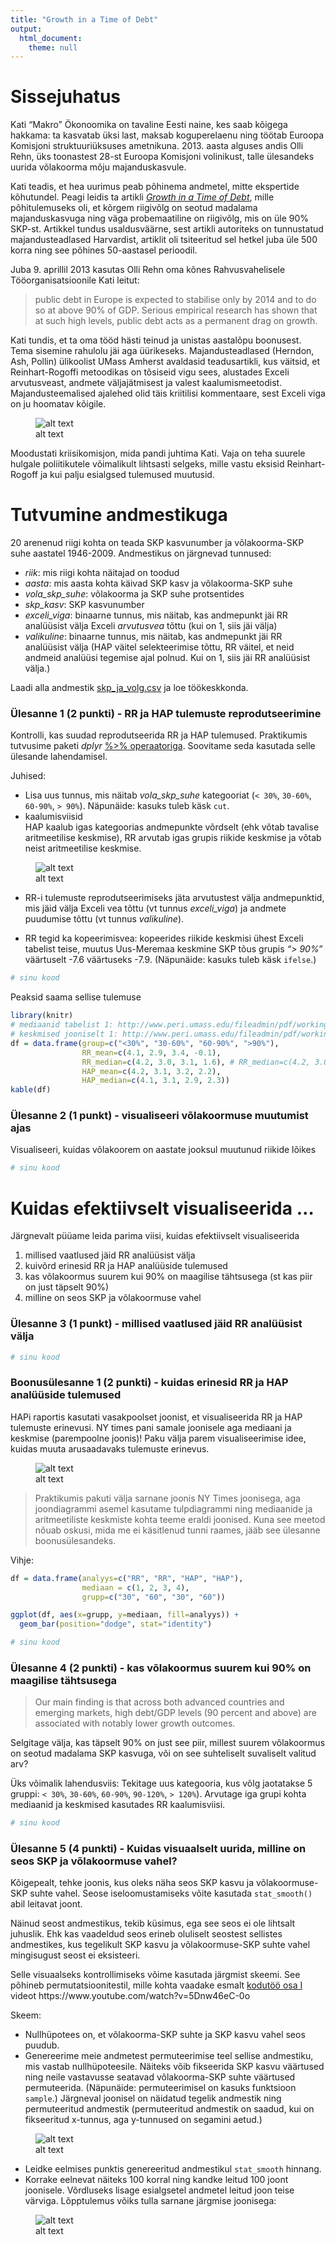```yaml
---
title: "Growth in a Time of Debt"
output: 
  html_document:
    theme: null
---
```


# Sissejuhatus

Kati "Makro" Ökonoomika on tavaline Eesti naine, kes saab kõigega hakkama: ta kasvatab üksi last, maksab koguperelaenu ning töötab Euroopa Komisjoni struktuuriüksuses ametnikuna. 2013. aasta alguses andis Olli Rehn, üks toonastest 28-st Euroopa Komisjoni volinikust, talle ülesandeks uurida võlakoorma mõju majanduskasvule.

Kati teadis, et hea uurimus peab põhinema andmetel, mitte ekspertide kõhutundel. Peagi leidis ta artikli [*Growth in a Time of Debt*](http://www.nber.org/papers/w15639), mille põhitulemuseks oli, et kõrgem riigivõlg on seotud madalama majanduskasvuga ning väga probemaatiline on riigivõlg, mis on üle 90% SKP-st. Artikkel tundus usaldusväärne, sest artikli autoriteks on tunnustatud majandusteadlased Harvardist, artiklit oli tsiteeritud sel hetkel juba üle 500 korra ning see põhines 50-aastasel perioodil.

Juba 9. aprillil 2013 kasutas Olli Rehn oma kõnes Rahvusvahelisele Tööorganisatsioonile Kati leitut:

> public debt in Europe is expected to stabilise only by 2014 and to do so at above 90% of GDP. Serious empirical research has shown that at such high levels, public debt acts as a permanent drag on growth.

Kati tundis, et ta oma tööd hästi teinud ja unistas aastalõpu boonusest. Tema sisemine rahulolu jäi aga üürikeseks. Majandusteadlased (Herndon, Ash, Pollin) ülikoolist UMass Amherst avaldasid teadusartikli, kus väitsid, et Reinhart-Rogoffi metoodikas on tõsiseid vigu sees, alustades Exceli arvutusveast, andmete väljajätmisest ja valest kaalumismeetodist. Majandusteemalised ajalehed olid täis kriitilisi kommentaare, sest Exceli viga on ju hoomatav kõigile.

![alt text](reinhart_rogoff_coding_error.png "Näide")

Moodustati kriisikomisjon, mida pandi juhtima Kati. Vaja on teha suurele hulgale poliitikutele võimalikult lihtsasti selgeks, mille vastu eksisid Reinhart-Rogoff ja kui palju esialgsed tulemused muutusid.

# Tutvumine andmestikuga

20 arenenud riigi kohta on teada SKP kasvunumber ja võlakoorma-SKP suhe aastatel 1946-2009. Andmestikus on järgnevad tunnused:

* *riik*: mis riigi kohta näitajad on toodud
* *aasta*: mis aasta kohta käivad SKP kasv ja võlakoorma-SKP suhe
* *vola_skp_suhe*: võlakoorma ja SKP suhe protsentides
* *skp_kasv*: SKP kasvunumber
* *exceli_viga*: binaarne tunnus, mis näitab, kas andmepunkt jäi RR analüüsist välja Exceli *arvutusvea* tõttu (kui on 1, siis jäi välja)
* *valikuline*: binaarne tunnus, mis näitab, kas andmepunkt jäi RR analüüsist välja (HAP väitel selekteerimise tõttu, RR väitel, et neid andmeid analüüsi tegemise ajal polnud. Kui on 1, siis jäi RR analüüsist välja.)

Laadi alla andmestik [skp_ja_volg.csv](../data/skp_ja_volg.csv) ja loe töökeskkonda.

### Ülesanne 1 (2 punkti) - RR ja HAP tulemuste reprodutseerimine

Kontrolli, kas suudad reprodutseerida RR ja HAP tulemused.
Praktikumis tutvusime paketi *dplyr* [%>% operaatoriga](../praktikum1_dplyr). Soovitame seda kasutada selle ülesande lahendamisel.

Juhised: 

* Lisa uus tunnus, mis näitab *vola_skp_suhe* kategooriat (`< 30%`, `30-60%`, `60-90%`, `> 90%`). Näpunäide: kasuks tuleb käsk `cut`.
* kaalumisviisid  
HAP kaalub igas kategoorias andmepunkte võrdselt (ehk võtab tavalise aritmeetilise keskmise), RR arvutab igas grupis riikide keskmise ja võtab neist aritmeetilise keskmise.

![alt text](kaalumine.png "Näide")

* RR-i tulemuste reprodutseerimiseks jäta arvutustest välja andmepunktid, mis jäid välja Exceli vea tõttu (vt tunnus *exceli_viga*) ja andmete puudumise tõttu (vt tunnus *valikuline*).

- RR tegid ka kopeerimisvea: kopeerides riikide keskmisi ühest Exceli tabelist teise, muutus Uus-Meremaa keskmine SKP tõus grupis *"> 90%"* väärtuselt -7.6 väärtuseks -7.9. (Näpunäide: kasuks tuleb käsk `ifelse`.)

```r
# sinu kood
```

Peaksid saama sellise tulemuse

```r
library(knitr)
# mediaanid tabelist 1: http://www.peri.umass.edu/fileadmin/pdf/working_papers/working_papers_301-350/PERI_TechnicalAppendix_April2013.pdf
# keskmised jooniselt 1: http://www.peri.umass.edu/fileadmin/pdf/working_papers/working_papers_301-350/WP322.pdf
df = data.frame(group=c("<30%", "30-60%", "60-90%", ">90%"),
                RR_mean=c(4.1, 2.9, 3.4, -0.1),
                RR_median=c(4.2, 3.0, 3.1, 1.6), # RR_median=c(4.2, 3.0, 2.9, 1.6),
                HAP_mean=c(4.2, 3.1, 3.2, 2.2),
                HAP_median=c(4.1, 3.1, 2.9, 2.3))
kable(df)
```


### Ülesanne 2 (1 punkt) - visualiseeri võlakoormuse muutumist ajas

Visualiseeri, kuidas võlakoorem on aastate jooksul muutunud riikide lõikes

```r
# sinu kood
```

# Kuidas efektiivselt visualiseerida ...

Järgnevalt püüame leida parima viisi, kuidas efektiivselt visualiseerida

1. millised vaatlused jäid RR analüüsist välja
2. kuivõrd erinesid RR ja HAP analüüside tulemused
3. kas võlakoormus suurem kui 90% on maagilise tähtsusega (st kas piir on just täpselt 90%)
4. milline on seos SKP ja võlakoormuse vahel

### Ülesanne 3 (1 punkt) - millised vaatlused jäid RR analüüsist välja

```r
# sinu kood
```

### Boonusülesanne 1 (2 punkti) - kuidas erinesid RR ja HAP analüüside tulemused

HAPi raportis kasutati vasakpoolset joonist, et visualiseerida RR ja HAP tulemuste erinevusi. NY times pani samale joonisele aga mediaani ja keskmise (parempoolne joonis)! Paku välja parem visualiseerimise idee, kuidas muuta arusaadavaks tulemuste erinevus.

![alt text](HAP_NYtimes.png "Näide")

> Praktikumis pakuti välja sarnane joonis NY Times joonisega, aga joondiagrammi asemel kasutame tulpdiagrammi ning mediaanide ja aritmeetiliste keskmiste kohta teeme eraldi joonised. Kuna see meetod nõuab oskusi, mida me ei käsitlenud tunni raames, jääb see ülesanne boonusülesandeks.

Vihje:

```r
df = data.frame(analyys=c("RR", "RR", "HAP", "HAP"),
                mediaan = c(1, 2, 3, 4),
                grupp=c("30", "60", "30", "60"))

ggplot(df, aes(x=grupp, y=mediaan, fill=analyys)) + 
  geom_bar(position="dodge", stat="identity")
```


```r
# sinu kood
```

### Ülesanne 4 (2 punkti) - kas võlakoormus suurem kui 90% on maagilise tähtsusega

> Our main finding is that across both advanced countries and emerging markets, high debt/GDP levels (90 percent and above) are associated with notably lower growth outcomes.

Selgitage välja, kas täpselt 90% on just see piir, millest suurem võlakoormus on seotud madalama SKP kasvuga, või on see suhteliselt suvaliselt valitud arv? 

Üks võimalik lahendusviis: Tekitage uus kategooria, kus võlg jaotatakse 5 gruppi: `< 30%`, `30-60%`, `60-90%`, `90-120%`, `> 120%`). Arvutage iga grupi kohta mediaanid ja keskmised kasutades RR kaalumisviisi.

```r
# sinu kood
```

### Ülesanne 5 (4 punkti) - Kuidas visuaalselt uurida, milline on seos SKP ja võlakoormuse vahel?

Kõigepealt, tehke joonis, kus oleks näha seos SKP kasvu ja võlakoormuse-SKP suhte vahel. Seose iseloomustamiseks võite kasutada `stat_smooth()` abil leitavat joont. 

Näinud seost andmestikus, tekib küsimus, ega see seos ei ole lihtsalt juhuslik. Ehk kas vaadeldud seos erineb oluliselt seostest sellistes andmestikes, kus tegelikult SKP kasvu ja võlakoormuse-SKP suhte vahel mingisugust seost ei eksisteeri. 

Selle visuaalseks kontrollimiseks võime kasutada järgmist skeemi. See põhineb permutatsioonitestil, mille kohta vaadake esmalt [kodutöö osa I](../praktikum2_kodutoo) videot https://www.youtube.com/watch?v=5Dnw46eC-0o

Skeem:

* Nullhüpotees on, et võlakoorma-SKP suhte ja SKP kasvu vahel seos puudub. 
* Genereerime meie andmetest permuteerimise teel sellise andmestiku, mis vastab nullhüpoteesile. Näiteks võib fikseerida SKP kasvu väärtused ning neile vastavusse seatavad võlakoorma-SKP suhte väärtused permuteerida. (Näpunäide: permuteerimisel on kasuks funktsioon `sample`.) Järgneval joonisel on näidatud tegelik andmestik ning permuteeritud andmestik (permuteeritud andmestik on saadud, kui on fikseeritud x-tunnus, aga y-tunnused on segamini aetud.)

![alt text](permuteeritud_vs_tegelik_andmestik.png "Näide")

* Leidke eelmises punktis genereeritud andmestikul `stat_smooth` hinnang. 
* Korrake eelnevat näiteks 100 korral ning kandke leitud 100 joont joonisele. Võrdluseks lisage esialgsetel andmetel leitud joon teise värviga. Lõpptulemus võiks tulla sarnane järgmise joonisega:

![alt text](permuteerimine_tulemus.png "Näide")
